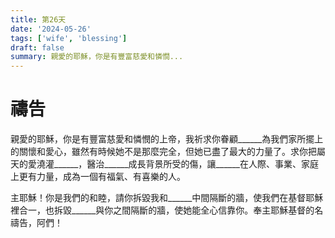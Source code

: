 ```yaml
---
title: 第26天
date: '2024-05-26'
tags: ['wife', 'blessing']
draft: false
summary: 親愛的耶穌，你是有豐富慈愛和憐憫...
---
```


# 禱告


親愛的耶穌，你是有豐富慈愛和憐憫的上帝，我祈求你眷顧______為我們家所擺上的關懷和愛心，雖然有時候她不是那麼完全，但她已盡了最大的力量了。求你把屬天的愛澆灌______，醫治______成長背景所受的傷，讓______在人際、事業、家庭上更有力量，成為一個有福氣、有喜樂的人。

主耶穌！你是我們的和睦，請你拆毀我和______中間隔斷的牆，使我們在基督耶穌裡合一，也拆毀______與你之間隔斷的牆，使她能全心信靠你。奉主耶穌基督的名禱告，阿們！
